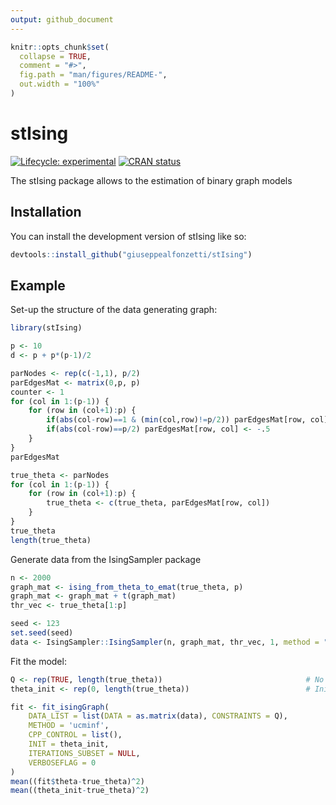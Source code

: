 ```yaml
---
output: github_document
---
```


<!-- README.md is generated from README.Rmd. Please edit that file -->

```r
knitr::opts_chunk$set(
  collapse = TRUE,
  comment = "#>",
  fig.path = "man/figures/README-",
  out.width = "100%"
)
```

# stIsing

<!-- badges: start -->
[![Lifecycle: experimental](https://img.shields.io/badge/lifecycle-experimental-orange.svg)](https://lifecycle.r-lib.org/articles/stages.html#experimental)
[![CRAN status](https://www.r-pkg.org/badges/version/stIsing)](https://CRAN.R-project.org/package=stIsing)
<!-- badges: end -->

The stIsing package allows to the estimation of binary graph models  

## Installation

You can install the development version of stIsing like so:

``` r
devtools::install_github("giuseppealfonzetti/stIsing")
```

## Example

Set-up the structure of the data generating graph:

```r
library(stIsing)

p <- 10
d <- p + p*(p-1)/2

parNodes <- rep(c(-1,1), p/2)
parEdgesMat <- matrix(0,p, p)
counter <- 1
for (col in 1:(p-1)) {
    for (row in (col+1):p) {
        if(abs(col-row)==1 & (min(col,row)!=p/2)) parEdgesMat[row, col] <- .5
        if(abs(col-row)==p/2) parEdgesMat[row, col] <- -.5
    }
}
parEdgesMat

true_theta <- parNodes
for (col in 1:(p-1)) {
    for (row in (col+1):p) {
        true_theta <- c(true_theta, parEdgesMat[row, col])
    }
}
true_theta
length(true_theta)
```

Generate data from the IsingSampler package
```r
n <- 2000
graph_mat <- ising_from_theta_to_emat(true_theta, p)
graph_mat <- graph_mat + t(graph_mat)
thr_vec <- true_theta[1:p]

seed <- 123
set.seed(seed)
data <- IsingSampler::IsingSampler(n, graph_mat, thr_vec, 1, method = "direct")
```

Fit the model:
```r
Q <- rep(TRUE, length(true_theta))                                # No constraints
theta_init <- rep(0, length(true_theta))                          # Initialisation

fit <- fit_isingGraph(
    DATA_LIST = list(DATA = as.matrix(data), CONSTRAINTS = Q),
    METHOD = 'ucminf',
    CPP_CONTROL = list(),
    INIT = theta_init,
    ITERATIONS_SUBSET = NULL,
    VERBOSEFLAG = 0
)
mean((fit$theta-true_theta)^2)
mean((theta_init-true_theta)^2)

```


